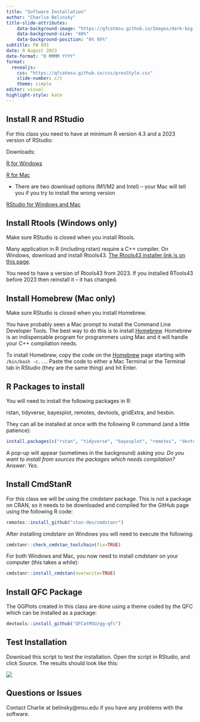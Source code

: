 ```yaml
---
title: "Software Installation"
author: "Charlie Belinsky"
title-slide-attributes:
    data-background-image: "https://qfcatmsu.github.io/Images/dark-big.png"  
    data-background-size: "40%"
    data-background-position: "6% 95%"
subtitle: FW 891
date: 9 August 2023
date-format: "D MMMM YYYY"
format: 
  revealjs:
    css: "https://qfcatmsu.github.io/css/presStyle.css"
    slide-number: c/t  
    theme: simple 
editor: visual
highlight-style: kate
---
```


## Install R and RStudio

For this class you need to have at minimum R version 4.3 and a 2023 version of RStudio:

Downloads:

[R for Windows](https://cran.r-project.org/bin/windows/base/)

[R for Mac](https://cran.r-project.org/bin/macosx/)

-   There are two download options (M1/M2 and Intel) -- your Mac will tell you if you try to install the wrong version

[RStudio for Windows and Mac](https://posit.co/download/rstudio-desktop/)

## Install Rtools (Windows only)

Make sure RStudio is closed when you install Rtools.

Many application in R (including rstan) require a C++ compiler. On Windows, download and install Rtools43. [The Rtools43 installer link is on this page](https://cran.r-project.org/bin/windows/Rtools/rtools43/rtools.html).

You need to have a version of Rtools43 from 2023. If you installed RTools43 before 2023 then reinstall it -- it has changed.

## Install Homebrew (Mac only)

Make sure RStudio is closed when you install Homebrew.

You have probably seen a Mac prompt to install the Command Line Developer Tools. The best way to do this is to install [Homebrew](https://brew.sh/). Homebrew is an indispensable program for programmers using Mac and it will handle your C++ compilation needs.

To install Homebrew, copy the code on the [Homebrew](https://brew.sh/) page starting with `/bin/bash -c...`. Paste the code to either a Mac Terminal or the Terminal tab in RStudio (they are the same thing) and hit Enter.

## R Packages to install

You will need to install the following packages in R:

rstan, tidyverse, bayesplot, remotes, devtools, gridExtra, and hexbin.

They can all be installed at once with the following R command (and a little patience):

``` r
install.packages(c("rstan", "tidyverse", "bayesplot", "remotes", "devtools", "gridExtra", "hexbin"))
```

A pop-up will appear (sometimes in the background) asking you: *Do you want to install from sources the packages which needs compilation?* Answer: *Yes*.

## Install CmdStanR

For this class we will be using the cmdstanr package. This is not a package on CRAN, so it needs to be downloaded and compiled for the GitHub page using the following R code:

``` r
remotes::install_github("stan-dev/cmdstanr")
```

After installing cmdstanr on Windows you will need to execute the following:

``` r
cmdstanr::check_cmdstan_toolchain(fix=TRUE)
```

For both Windows and Mac, you now need to install cmdstanr on your computer (this takes a while):

``` r
cmdstanr::install_cmdstan(overwrite=TRUE)
```

## Install QFC Package

The GGPlots created in this class are done using a theme coded by the QFC which can be installed as a package:

``` r
devtools::install_github("QFCatMSU/gg-qfc")
```

## Test Installation

Download this script to test the installation. Open the script in RStudio, and click Source. The results should look like this:

![](images/Installation_Results.png)

## Questions or Issues

Contact Charlie at belinsky\@msu.edu if you have any problems with the software.
